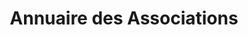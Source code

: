 ---
layout: ../../../layouts/AssoSort.astro
title: "Annuaire des Associations"
typeFilter: evenementiel
affiliationFilter: polytech
---